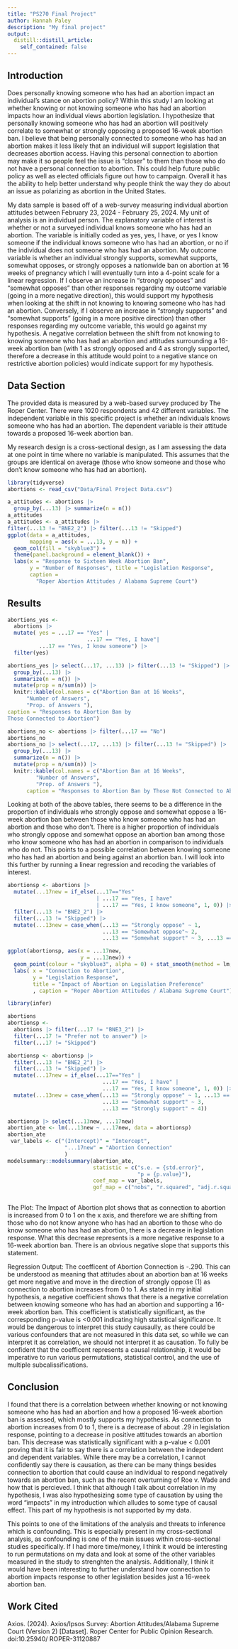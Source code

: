 ```yaml
---
title: "PS270 Final Project"
author: Hannah Paley 
description: "My final project"
output:
  distill::distill_article:
    self_contained: false
---
```



## Introduction 

  Does personally knowing someone who has had an abortion impact an individual's
stance on abortion policy? Within this study I am looking at whether knowing 
or not knowing someone who has had an abortion impacts how an individual views
abortion legislation. I hypothesize that personally knowing someone who has
had an abortion will positively correlate to somewhat or strongly opposing a 
proposed 16-week abortion ban. I believe that being personally connected to 
someone who has had an abortion makes it less likely that an individual will
support legislation that decreases abortion access. Having this personal 
connection to abortion may make it so people feel the issue is "closer" 
to them than those who do not have a personal connection to abortion. 
This could help future public policy as well as elected officials figure out
how to campaign. Overall it has the ability to help better understand why
people think the way they do about an issue as polarizing as abortion in the 
United States. 

  My data sample is based off of a web-survey measuring individual abortion 
attitudes between February 23, 2024 - February 25, 2024. My unit of analysis 
is an individual person. The explanatory variable of interest is whether or
not a surveyed individual knows someone who has had an abortion. The variable
is initially coded as yes, yes, I have, or yes I know someone if the 
individual knows someone who has had an abortion, or no if the individual 
does not someone who has had an abortion. My outcome variable is whether an 
individual strongly supports, somewhat supports, somewhat opposes, or strongly
opposes a nationwide ban on abortion at 16 weeks of pregnancy which I will 
eventually turn into a 4-point scale for a linear regression. If I observe an 
increase in "strongly opposes" and "somewhat opposes" than other responses 
regarding my outcome variable (going in a more negative direction), this 
would support my hypothesis when looking at the shift in not knowing to 
knowing someone who has had an abortion. Conversely, if I observe an increase
in "strongly supports" and "somewhat supports" (going in a more positive
direction) than other responses regarding my outcome variable, this would go
against my hypothesis. A negative correlation between the shift from not
knowing to knowing someone who has had an abortion and attitudes surrounding
a 16-week abortion ban (with 1 as strongly opposed and 4 as strongly 
supported, therefore a decrease in this attitude would point to a negative 
stance on restrictive abortion policies) would indicate support for 
my hypothesis. 

## Data Section 

  The provided data is measured by a web-based survey produced by The Roper 
Center. There were 1020 respondents and 42 different variables. The independent
variable in this specific project is whether an individuals knows someone who 
has had an abortion. The dependent variable is their attitude towards a 
proposed 16-week abortion ban.

  My research design is a cross-sectional design, as I am assessing the data at 
one point in time where no variable is manipulated. This assumes that the 
groups are identical on average (those who know someone and those who don't 
know someone who has had an abortion).

```r
library(tidyverse)
abortions <- read_csv("Data/Final Project Data.csv")

a_attitudes <- abortions |>
  group_by(...13) |> summarize(n = n()) 
a_attitudes
a_attitudes <- a_attitudes |> 
filter(...13 != "BNE2_2") |> filter(...13 != "Skipped")
ggplot(data = a_attitudes, 
       mapping = aes(x = ...13, y = n)) + 
  geom_col(fill = "skyblue3") +
  theme(panel.background = element_blank()) + 
  labs(x = "Response to Sixteen Week Abortion Ban", 
       y = "Number of Responses", title = "Legislation Response",
       caption = 
         "Roper Abortion Attitudes / Alabama Supreme Court") 
```

## Results 
```r

abortions_yes <-
  abortions |> 
  mutate( yes = ...17 == "Yes" | 
                         ...17 == "Yes, I have"| 
          ...17 == "Yes, I know someone") |>
  filter(yes)

abortions_yes |> select(...17, ...13) |> filter(...13 != "Skipped") |> 
  group_by(...13) |>
  summarize(n = n()) |>
  mutate(prop = n/sum(n)) |> 
  knitr::kable(col.names = c("Abortion Ban at 16 Weeks", 
      "Number of Answers", 
      "Prop. of Answers "), 
caption = "Responses to Abortion Ban by 
Those Connected to Abortion")

```
```r
abortions_no <- abortions |> filter(...17 == "No")
abortions_no
abortions_no |> select(...17, ...13) |> filter(...13 != "Skipped") |>
  group_by(...13) |>
  summarize(n = n()) |>
  mutate(prop = n/sum(n)) |> 
  knitr::kable(col.names = c("Abortion Ban at 16 Weeks",
         "Number of Answers", 
         "Prop. of Answers "), 
      caption = "Responses to Abortion Ban by Those Not Connected to Abortion")
```

  Looking at both of the above tables, there seems to be a difference in the 
proportion of individuals who strongly oppose and somewhat oppose a 16-week 
abortion ban between those who know someone who has had an abortion and those
who don't. There is a higher proportion of individuals who strongly oppose and 
somewhat oppose an abortion ban among those who know someone who has had an 
abortion in comparison to individuals who do not. This points to a possible 
correlation between knowing someone who has had an abortion and being against 
an abortion ban. I will look into this further by running a linear regression 
and recoding the variables of interest.

```r
abortionsp <- abortions |> 
  mutate(...17new = if_else(...17=="Yes" 
                            | ...17 == "Yes, I have"
                            | ...17 == "Yes, I know someone", 1, 0)) |> 
  filter(...13 != "BNE2_2") |> 
  filter(...13 != "Skipped") |>  
  mutate(...13new = case_when(...13 == "Strongly oppose" ~ 1,
                              ...13 == "Somewhat oppose"~ 2,
                              ...13 == "Somewhat support" ~ 3, ...13 == "Strongly support" ~ 4)) 

ggplot(abortionsp, aes(x = ...17new, 
                       y = ...13new)) + 
  geom_point(colour = "skyblue3", alpha = 0) + stat_smooth(method = lm, colour = "slateblue1") + 
  labs( x = "Connection to Abortion", 
        y = "Legislation Response", 
        title = "Impact of Abortion on Legislation Preference"
        , caption = "Roper Abortion Attitudes / Alabama Supreme Court")
```

```r
library(infer)

abortions
abortionsp <-
  abortions |> filter(...17 != "BNE3_2") |> 
  filter(...17 != "Prefer not to answer") |> 
  filter(...17 != "Skipped")
```


```r
abortionsp <- abortionsp |> 
  filter(...13 != "BNE2_2") |> 
  filter(...13 != "Skipped") |> 
  mutate(...17new = if_else(...17=="Yes" |
                              ...17 == "Yes, I have" | 
                              ...17 == "Yes, I know someone", 1, 0)) |>
  mutate(...13new = case_when(...13 == "Strongly oppose" ~ 1, ...13 == "Somewhat oppose"~ 2,
                              ...13 == "Somewhat support" ~ 3,
                              ...13 == "Strongly support" ~ 4))
```


```r
abortionsp |> select(...13new, ...17new)
abortion_ate <- lm(...13new ~ ...17new, data = abortionsp)  
abortion_ate
 var_labels <- c("(Intercept)" = "Intercept",
                  "...17new" = "Abortion Connection"
                  )
modelsummary::modelsummary(abortion_ate,
                           statistic = c("s.e. = {std.error}",
                                         "p = {p.value}"),
                           coef_map = var_labels,
                           gof_map = c("nobs", "r.squared", "adj.r.squared")) 
 


```
The Plot: The Impact of Abortion plot shows that as connection to abortion is 
increased from 0 to 1 on the x axis, and therefore we are shifting from those 
who do not know anyone who has had an abortion to those who do know someone who 
has had an abortion, there is a decrease in legislation response. What this
decrease represents is a more negative response to a 16-week abortion ban. 
There is an obvious negative slope that supports this statement.

Regression Output: The coefficent of Abortion Connection is  -.290. This can be
understood as meaning that attitudes about an abortion ban at 16 weeks get more 
negative and move in the direction of strongly oppose (1) as connection to
abortion increases from 0 to 1. As stated in my initial hypothesis, a negative 
coefficient shows that there is a negative correlation between knowing someone
who has had an abortion and supporting a 16-week abortion ban. This coefficient
is statistically significant, as the corresponding p-value is <0.001 indicating
high statistical significance. It would be dangerous to interpret this study 
causaully, as there could be various confounders that are not measured in this 
data set, so while we can interpret it as correlation, we should not interpret 
it as causation. To fully be confident that the coefficent represents a causal 
relationship, it would be imperative to run various permutations, statistical 
control, and the use of multiple subcalissifications. 
  
## Conclusion
  I found that there is a correlation between whether knowing or not knowing
someone who has had an abortion and how a proposed 16-week abortion ban is 
assessed, which mostly supports my hypothesis. As connection to abortion 
increases from 0 to 1, there is a decrease of about .29 in legislation response,
pointing to a decrease in positive attitudes towards an abortion ban. This 
decrease was statistically significant with a p-value < 0.001 proving that it is
fair to say there is a correlation between the independent and dependent 
variables. While there may be a correlation, I cannot confidently say there is 
causation, as there can be many things besides connection to abortion that could
cause an individual to respond negatively towards an abortion ban, such as the 
recent overturning of Roe v. Wade and how that is percieved. I think that 
although I talk about correlation in my hypothesis, I was also hypothesizing 
some type of causation by using the word "impacts" in my introduction which 
alludes to some type of causal effect. This part of my hypothesis is not 
supported by my data. 

  This points to one of the limitations of the analysis and threats to inference
which is confounding. This is especially present in my cross-sectional 
analysis, as confounding is one of the main issues within cross-sectional 
studies specifically. If I had more time/money, I think it would be interesting
to run permutations on my data and look at some of the other variables measured
in the study to strenghten the analysis. Additionally, I think it would have 
been interesting to further understand how connection to abortion impacts
response to other legislation besides just a 16-week abortion ban. 
  
## Work Cited

Axios. (2024). Axios/Ipsos Survey: Abortion Attitudes/Alabama Supreme Court 
(Version 2) [Dataset]. Roper Center for Public Opinion Research. doi:10.25940/
ROPER-31120887